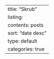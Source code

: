 ---
title: "Skrub"
listing:
  contents: posts
  sort: "date desc"
  type: default
  categories: true
---